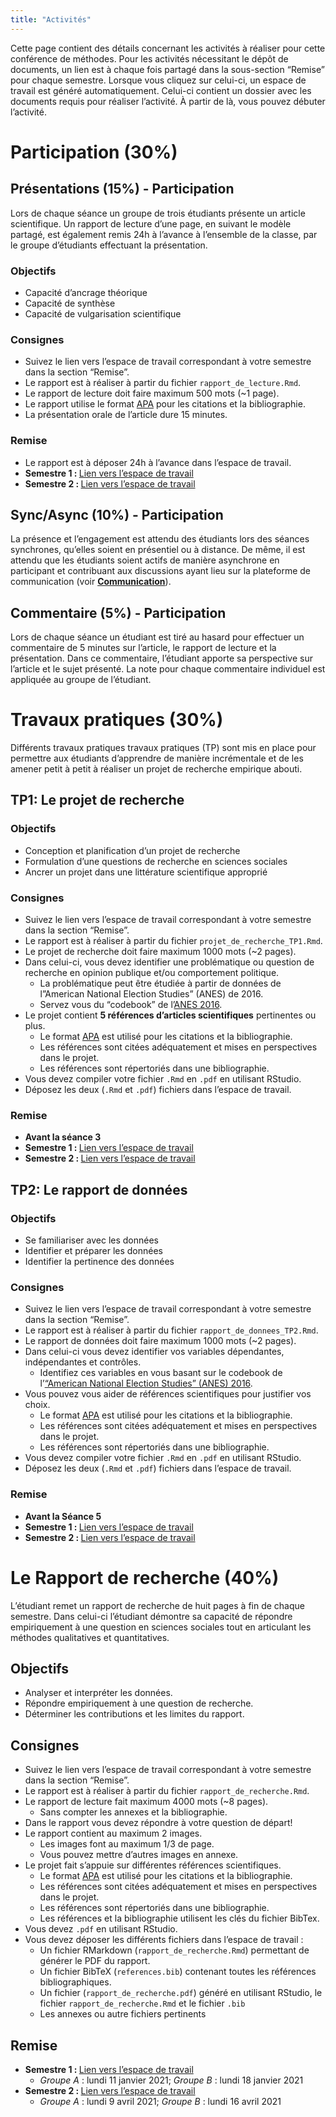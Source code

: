 ```yaml
---
title: "Activités"
---
```


Cette page contient des détails concernant les activités à réaliser pour cette conférence de méthodes. Pour les activités nécessitant le dépôt de documents, un lien est à chaque fois partagé dans la sous-section "Remise" pour chaque semestre. Lorsque vous cliquez sur celui-ci, un espace de travail est généré automatiquement. Celui-ci contient un dossier avec les documents requis pour réaliser l'activité. À partir de là, vous pouvez débuter l'activité.


# Participation (30%)

## Présentations (15%) - Participation
Lors de chaque séance un groupe de trois étudiants présente un article scientifique. Un rapport de lecture d'une page, en suivant le modèle partagé, est également remis 24h à l'avance à l'ensemble de la classe, par le groupe d'étudiants effectuant la présentation.

### Objectifs
- Capacité d'ancrage théorique
- Capacité de synthèse
- Capacité de vulgarisation scientifique

### Consignes
- Suivez le lien vers l'espace de travail correspondant à votre semestre dans la section "Remise".
- Le rapport est à réaliser à partir du fichier `rapport_de_lecture.Rmd`.
- Le rapport de lecture doit faire maximum 500 mots (~1 page).
- Le rapport utilise le format [APA](https://www.mendeley.com/guides/apa-citation-guide) pour les citations et la bibliographie.
- La présentation orale de l'article dure 15 minutes.

### Remise

- Le rapport est à déposer 24h à l'avance dans l'espace de travail.
- **Semestre 1 : **[Lien vers l'espace de travail](https://classroom.github.com/g/-adrpVep)
- **Semestre 2 : **[Lien vers l'espace de travail](https://classroom.github.com/g/pqJfnGTz)

## Sync/Async (10%) - Participation
La présence et l'engagement est attendu des étudiants lors des séances synchrones, qu'elles soient en présentiel ou à distance. De même, il est attendu que les étudiants soient actifs de manière asynchrone en participant et contribuant aux discussions ayant lieu sur la plateforme de communication (voir **[Communication](index.html#Communication)**).

## Commentaire (5%) - Participation
Lors de chaque séance un étudiant est tiré au hasard pour effectuer un commentaire de 5 minutes sur l'article, le rapport de lecture et la présentation. Dans ce commentaire, l'étudiant apporte sa perspective sur l'article et le sujet présenté. La note pour chaque commentaire individuel est appliquée au groupe de l'étudiant.


# Travaux pratiques (30%)
Différents travaux pratiques travaux pratiques (TP) sont mis en place pour permettre aux étudiants d'apprendre de manière incrémentale et de les amener petit à petit à réaliser un projet de recherche empirique abouti.

## TP1: Le projet de recherche

### Objectifs
- Conception et planification d'un projet de recherche
- Formulation d'une questions de recherche en sciences sociales
- Ancrer un projet dans une littérature scientifique approprié

### Consignes
- Suivez le lien vers l'espace de travail correspondant à votre semestre dans la section "Remise".
- Le rapport est à réaliser à partir du fichier `projet_de_recherche_TP1.Rmd`.
- Le projet de recherche doit faire maximum 1000 mots (~2 pages).
- Dans celui-ci, vous devez identifier une problématique ou question de recherche en opinion publique et/ou comportement politique.
    - La problématique peut être étudiée à partir de données de l"American National Election Studies" (ANES) de 2016.
    - Servez vous du "codebook" de l'[ANES 2016](https://electionstudies.org/wp-content/uploads/2018/12/anes_timeseries_2016_userguidecodebook.pdf).
- Le projet contient **5 références d'articles scientifiques** pertinentes ou plus.
    - Le format [APA](https://www.mendeley.com/guides/apa-citation-guide) est utilisé pour les citations et la bibliographie.
    - Les références sont citées adéquatement et mises en perspectives dans le projet.
    - Les références sont répertoriés dans une bibliographie.
- Vous devez compiler votre fichier `.Rmd` en `.pdf` en utilisant RStudio.
- Déposez les deux (`.Rmd` et `.pdf`) fichiers dans l'espace de travail.

### Remise

- **Avant la séance 3**
- **Semestre 1 : **[Lien vers l'espace de travail](https://classroom.github.com/g/loguXLuR)
- **Semestre 2 : **[Lien vers l'espace de travail](https://classroom.github.com/g/d81WBT72)


## TP2: Le rapport de données

### Objectifs
- Se familiariser avec les données
- Identifier et préparer les données
- Identifier la pertinence des données

### Consignes
- Suivez le lien vers l'espace de travail correspondant à votre semestre dans la section "Remise".
- Le rapport est à réaliser à partir du fichier `rapport_de_donnees_TP2.Rmd`.
- Le rapport de données doit faire maximum 1000 mots (~2 pages).
- Dans celui-ci vous devez identifier vos variables dépendantes, indépendantes et contrôles.
    - Identifiez ces variables en vous basant sur le codebook de l'["American National Election Studies" (ANES) 2016](https://electionstudies.org/wp-content/uploads/2018/12/anes_timeseries_2016_userguidecodebook.pdf).
- Vous pouvez vous aider de références scientifiques pour justifier vos choix.
    - Le format [APA](https://www.mendeley.com/guides/apa-citation-guide) est utilisé pour les citations et la bibliographie.
    - Les références sont citées adéquatement et mises en perspectives dans le projet.
    - Les références sont répertoriés dans une bibliographie.
- Vous devez compiler votre fichier `.Rmd` en `.pdf` en utilisant RStudio.
- Déposez les deux (`.Rmd` et `.pdf`) fichiers dans l'espace de travail.

### Remise

- **Avant la Séance 5**
- **Semestre 1 : **[Lien vers l'espace de travail](https://classroom.github.com/g/AAzabTq2)
- **Semestre 2 : **[Lien vers l'espace de travail](https://classroom.github.com/g/WnERz_-V)


# Le Rapport de recherche (40%)
L'étudiant remet un rapport de recherche de huit pages à fin de chaque semestre. Dans celui-ci l'étudiant démontre sa capacité de répondre empiriquement à une question en sciences sociales tout en articulant les méthodes qualitatives et quantitatives.

## Objectifs
- Analyser et interpréter les données.
- Répondre empiriquement à une question de recherche.
- Déterminer les contributions et les limites du rapport.

## Consignes
- Suivez le lien vers l'espace de travail correspondant à votre semestre dans la section "Remise".
- Le rapport est à réaliser à partir du fichier `rapport_de_recherche.Rmd`.
- Le rapport de lecture fait maximum 4000 mots (~8 pages).
    - Sans compter les annexes et la bibliographie.
- Dans le rapport vous devez répondre à votre question de départ!
- Le rapport contient au maximum 2 images.
    - Les images font au maximum 1/3 de page.
    - Vous pouvez mettre d'autres images en annexe.
- Le projet fait s'appuie sur différentes références scientifiques.
    - Le format [APA](https://www.mendeley.com/guides/apa-citation-guide) est utilisé pour les citations et la bibliographie.
    - Les références sont citées adéquatement et mises en perspectives dans le projet.
    - Les références sont répertoriés dans une bibliographie.
    - Les références et la bibliographie utilisent les clés du fichier BibTex.
- Vous devez  `.pdf` en utilisant RStudio.
- Vous devez déposer les différents fichiers dans l'espace de travail :
    - Un fichier RMarkdown (`rapport_de_recherche.Rmd`) permettant de générer le PDF du rapport.
    - Un fichier BibTeX (`references.bib`) contenant toutes les références bibliographiques.
    - Un fichier (`rapport_de_recherche.pdf`) généré en utilisant RStudio, le fichier `rapport_de_recherche.Rmd` et le fichier `.bib`
    - Les annexes ou autre fichiers pertinents

## Remise

- **Semestre 1 : **[Lien vers l'espace de travail](https://classroom.github.com/g/gBLIj52O)
    - *Groupe A* : lundi 11 janvier 2021; *Groupe B* : lundi 18 janvier 2021
- **Semestre 2 : **[Lien vers l'espace de travail](https://classroom.github.com/g/hUyGz2Hu)
    - *Groupe A* : lundi 9 avril 2021; *Groupe B* : lundi 16 avril 2021
